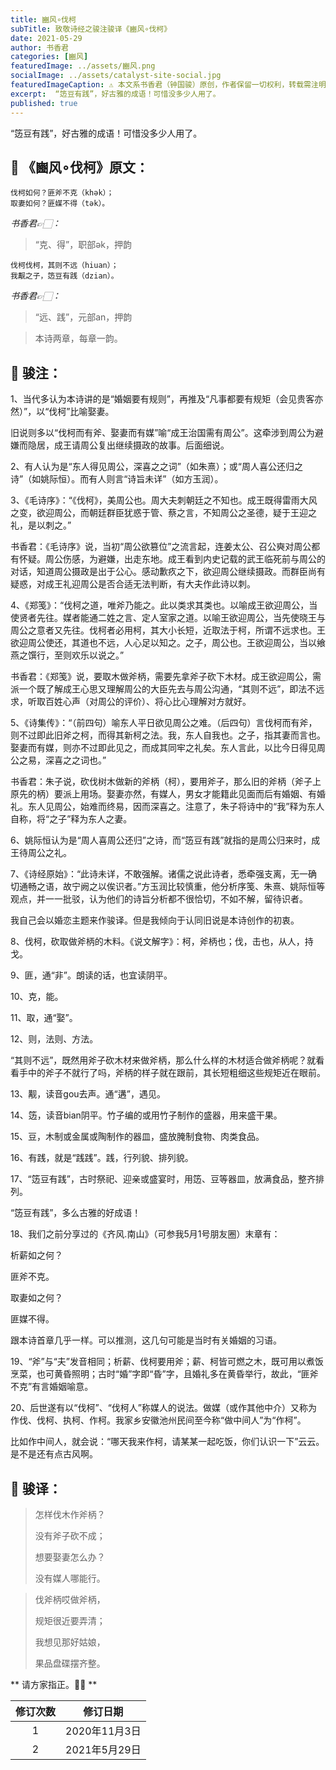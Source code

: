 ```yaml
---
title: 豳风∘伐柯
subTitle: 致敬诗经之骏注骏译《豳风∘伐柯》
date: 2021-05-29
author: 书香君
categories: [豳风]
featuredImage: ../assets/豳风.png
socialImage: ../assets/catalyst-site-social.jpg
featuredImageCaption: ⚠️️ 本文系书香君（钟国骏）原创，作者保留一切权利，转载需注明出处。
excerpt:  “笾豆有践”，好古雅的成语！可惜没多少人用了。  
published: true
---
```


“笾豆有践”，好古雅的成语！可惜没多少人用了。



## 🌼 《豳风∘伐柯》原文：

```
伐柯如何？匪斧不克（khək）；
取妻如何？匪媒不得（tək）。
```

*书香君👉🏻：*

> “克、得”，职部ək，押韵

```
伐柯伐柯，其则不远（hiuan）；
我觏之子，笾豆有践（dzian）。
```

*书香君👉🏻：*

> “远、践”，元部an，押韵

> 本诗两章，每章一韵。


## 🍁️ 骏注：

1、当代多认为本诗讲的是“婚姻要有规则”，再推及“凡事都要有规矩（会见贵客亦然）”，以“伐柯”比喻娶妻。

旧说则多以“伐柯而有斧、娶妻而有媒”喻“成王治国需有周公”。这牵涉到周公为避嫌而隐居，成王请周公复出继续摄政的故事。后面细说。

2、有人认为是“东人得见周公，深喜之之词”（如朱熹）；或“周人喜公还归之诗”（如姚际恒）。而有人则言“诗旨未详”（如方玉润）。

3、《毛诗序》：“《伐柯》，美周公也。周大夫刺朝廷之不知也。成王既得雷雨大风之变，欲迎周公，而朝廷群臣犹惑于管、蔡之言，不知周公之圣德，疑于王迎之礼，是以刺之。”

书香君：《毛诗序》说，当初“周公欲篡位”之流言起，连姜太公、召公奭对周公都有怀疑。周公伤感，为避嫌，出走东地。成王看到内史记载的武王临死前与周公的对话，知道周公摄政是出于公心。感动歉疚之下，欲迎周公继续摄政。而群臣尚有疑惑，对成王礼迎周公是否合适无法判断，有大夫作此诗以刺。

4、《郑笺》：“伐柯之道，唯斧乃能之。此以类求其类也。以喻成王欲迎周公，当使贤者先往。媒者能通二姓之言、定人室家之道。以喻王欲迎周公，当先使晓王与周公之意者又先往。伐柯者必用柯，其大小长短，近取法于柯，所谓不远求也。王欲迎周公使还，其道也不远，人心足以知之。之子，周公也。王欲迎周公，当以飨燕之馔行，至则欢乐以说之。”

书香君：《郑笺》说，要取木做斧柄，需要先拿斧子砍下木材。成王欲迎周公，需派一个既了解成王心思又理解周公的大臣先去与周公沟通，“其则不远”，即法不远求，听取百姓心声（对周公的评价）、将心比心理解对方就好。

5、《诗集传》：“（前四句）喻东人平日欲见周公之难。（后四句）言伐柯而有斧，则不过即此旧斧之柯，而得其新柯之法。我，东人自我也。之子，指其妻而言也。娶妻而有媒，则亦不过即此见之，而成其同牢之礼矣。东人言此，以比今日得见周公之易，深喜之之词也。”

书香君：朱子说，砍伐树木做新的斧柄（柯），要用斧子，那么旧的斧柄（斧子上原先的柄）要派上用场。娶妻亦然，有媒人，男女才能籍此见面而后有婚姻、有婚礼。东人见周公，始难而终易，因而深喜之。注意了，朱子将诗中的“我”释为东人自称，将“之子”释为东人之妻。

6、姚际恒认为是“周人喜周公还归”之诗，而“笾豆有践”就指的是周公归来时，成王待周公之礼。

7、《诗经原始》：“此诗未详，不敢强解。诸儒之说此诗者，悉牵强支离，无一确切通畅之语，故宁阙之以俟识者。”方玉润比较慎重，他分析序笺、朱熹、姚际恒等观点，并一一批驳，认为他们的诗旨分析都不很恰切，不如不解，留待识者。

我自己会以婚恋主题来作骏译。但是我倾向于认同旧说是本诗创作的初衷。

8、伐柯，砍取做斧柄的木料。《说文解字》：柯，斧柄也；伐，击也，从人，持戈。

9、匪，通“非”。朗读的话，也宜读阴平。

10、克，能。

11、取，通“娶”。

12、则，法则、方法。

“其则不远”，既然用斧子砍木材来做斧柄，那么什么样的木材适合做斧柄呢？就看看手中的斧子不就行了吗，斧柄的样子就在跟前，其长短粗细这些规矩近在眼前。

13、觏，读音gou去声。通“遘”，遇见。

14、笾，读音bian阴平。竹子编的或用竹子制作的盛器，用来盛干果。

15、豆，木制或金属或陶制作的器皿，盛放腌制食物、肉类食品。

16、有践，就是“践践”。践，行列貌、排列貌。

17、“笾豆有践”，古时祭祀、迎亲或盛宴时，用笾、豆等器皿，放满食品，整齐排列。

“笾豆有践”，多么古雅的好成语！

18、我们之前分享过的《齐风.南山》（可参我5月1号朋友圈）末章有：

析薪如之何？

匪斧不克。

取妻如之何？

匪媒不得。

跟本诗首章几乎一样。可以推测，这几句可能是当时有关婚姻的习语。

19、“斧”与“夫”发音相同；析薪、伐柯要用斧；薪、柯皆可燃之木，既可用以煮饭烹菜，也可黄昏照明；古时“婚”字即“昏”字，且婚礼多在黄昏举行，故此，“匪斧不克”有言婚姻喻意。

20、后世遂有以“伐柯”、“伐柯人”称媒人的说法。做媒（或作其他中介）又称为作伐、伐柯、执柯、作柯。我家乡安徽池州民间至今称“做中间人”为“作柯”。

比如作中间人，就会说：“哪天我来作柯，请某某一起吃饭，你们认识一下”云云。是不是还有点古风啊。


## 🍁️ 骏译：


> 怎样伐木作斧柄？
> 
> 没有斧子砍不成；
> 
> 想要娶妻怎么办？
> 
> 没有媒人哪能行。
> 

> 伐斧柄哎做斧柄，
> 
> 规矩很近要弄清；
> 
> 我想见那好姑娘，
> 
> 果品盘碟摆齐整。
> 


** 请方家指正。🙏🏻 **

| 修订次数      | 修订日期 |
|   :----: |    :----:   |
|  1   | 2020年11月3日       |
|  2   | 2021年5月29日       |

